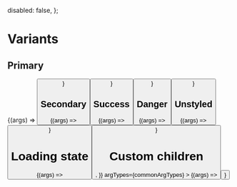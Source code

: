 
<Meta title="Components/Button" />

  disabled: false,
};


# Variants

## Primary

<Canvas>
  <Story
    name="Primary"
    args={{
      variant: ButtonVariants.PRIMARY,
      children: 'Primary',
      ...commonArgs,
    }}
    argTypes={commonArgTypes}
  >
    {(args) => <Button {...args} />}
  </Story>
</Canvas>

<ArgsTable story="Primary" />

## Secondary

<Canvas>
  <Story
    name="Secondary"
    args={{
      variant: ButtonVariants.SECONDARY,
      children: 'Secondary',
      ...commonArgs,
    }}
    argTypes={commonArgTypes}
  >
    {(args) => <Button {...args} />}
  </Story>
</Canvas>

<ArgsTable story="Secondary" />

## Success

<Canvas>
  <Story
    name="Success"
    args={{
      variant: ButtonVariants.SUCCESS,
      children: 'Success',
      ...commonArgs,
    }}
    argTypes={commonArgTypes}
  >
    {(args) => <Button {...args} />}
  </Story>
</Canvas>

<ArgsTable story="Success" />

## Danger

<Canvas>
  <Story
    name="Danger"
    args={{
      variant: ButtonVariants.DANGER,
      children: 'Danger',
      ...commonArgs,
    }}
    argTypes={commonArgTypes}
  >
    {(args) => <Button {...args} />}
  </Story>
</Canvas>

<ArgsTable story="Danger" />

## Unstyled

<Canvas>
  <Story
    name="Unstyled"
    args={{
      variant: ButtonVariants.UNSTYLED,
      children: 'Unstyled',
      ...commonArgs,
    }}
    argTypes={commonArgTypes}
  >
    {(args) => <Button {...args} />}
  </Story>
</Canvas>

<ArgsTable story="Unstyled" />

# Loading state

<Canvas>
  <Story
    name="Loading"
    args={{
      variant: ButtonVariants.PRIMARY,
      children: 'Sould not appear when loading',
      loading: true,
      ...commonArgs,
    }}
    argTypes={commonArgTypes}
  >
    {(args) => <Button {...args} />}
  </Story>
</Canvas>

<ArgsTable story="Loading" />

# Custom children

<Canvas>
  <Story
    name="Custom Children"
    args={{
      ...commonArgs,
      variant: ButtonVariants.UNSTYLED,
      customChildren: true,
      children: <Icon name={Icons.TIMES} />,
    }}
    argTypes={commonArgTypes}
  >
    {(args) => <Button {...args} />}
  </Story>
</Canvas>

<ArgsTable story="Custom Children" />
